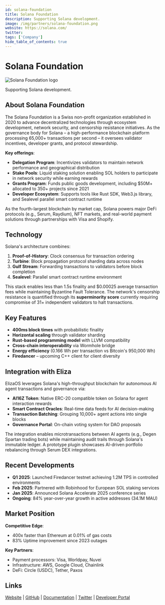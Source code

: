 ```yaml
---
id: solana-foundation
title: Solana Foundation
description: Supporting Solana development.
image: /img/partners/solana-foundation.png
website: https://solana.com/
twitter:
tags: ['Company']
hide_table_of_contents: true
---
```


# Solana Foundation

<div className="partner-logo">
  <img src="/img/partners/solana-foundation.png" alt="Solana Foundation logo" />
</div>

Supporting Solana development.

## About Solana Foundation

The Solana Foundation is a Swiss non-profit organization established in 2020 to advance decentralized technologies through ecosystem development, network security, and censorship resistance initiatives. As the governance body for Solana – a high-performance blockchain platform processing 65,000+ transactions per second – it oversees validator incentives, developer grants, and protocol stewardship.

**Key offerings**:

- **Delegation Program**: Incentivizes validators to maintain network performance and geographical distribution
- **Stake Pools**: Liquid staking solution enabling SOL holders to participate in network security while earning rewards
- **Grants Program**: Funds public goods development, including $50M+ allocated to 350+ projects since 2021
- **Developer Ecosystem**: Supports tools like Rust SDK, Web3.js library, and Sealevel parallel smart contract runtime

As the fourth-largest blockchain by market cap, Solana powers major DeFi protocols (e.g., Serum, Raydium), NFT markets, and real-world payment solutions through partnerships with Visa and Shopify.

## Technology

Solana's architecture combines:

1. **Proof-of-History**: Clock consensus for transaction ordering
2. **Turbine**: Block propagation protocol sharding data across nodes
3. **Gulf Stream**: Forwarding transactions to validators before block completion
4. **Sealevel**: Parallel smart contract runtime environment

This stack enables less than 1.5s finality and $0.00025 average transaction fees while maintaining Byzantine Fault Tolerance. The network's censorship resistance is quantified through its **superminority score** currently requiring compromise of 31+ independent validators to halt transactions.

## Key Features

- **400ms block times** with probabilistic finality
- **Horizontal scaling** through validator sharding
- **Rust-based programming model** with LLVM compatibility
- **Cross-chain interoperability** via Wormhole bridge
- **Energy efficiency** (0.166 Wh per transaction vs Bitcoin's 950,000 Wh)
- **Firedancer** – upcoming C++ client for client diversity

## Integration with Eliza

ElizaOS leverages Solana's high-throughput blockchain for autonomous AI agent transactions and governance via:

- **AI16Z Token**: Native ERC-20 compatible token on Solana for agent interaction rewards
- **Smart Contract Oracles**: Real-time data feeds for AI decision-making
- **Transaction Batching**: Grouping 10,000+ agent actions into single blocks
- **Governance Portal**: On-chain voting system for DAO proposals

The integration enables microtransactions between AI agents (e.g., Degen Spartan trading bots) while maintaining audit trails through Solana's immutable ledger. A prototype plugin showcases AI-driven portfolio rebalancing through Serum DEX integrations.

## Recent Developments

- **Q1 2025**: Launched Firedancer testnet achieving 1.2M TPS in controlled environments
- **Feb 2025**: Partnered with Robinhood for European SOL staking services
- **Jan 2025**: Announced Solana Accelerate 2025 conference series
- **Ongoing**: 84% year-over-year growth in active addresses (34.1M MAU)

## Market Position

**Competitive Edge**:

- 400x faster than Ethereum at 0.01% of gas costs
- 83% Uptime improvement since 2023 outages

**Key Partners**:

- Payment processors: Visa, Worldpay, Nuvei
- Infrastructure: AWS, Google Cloud, Chainlink
- DeFi: Circle (USDC), Tether, Paxos

## Links

[Website](https://solana.org) | [GitHub](https://github.com/solana-labs) | [Documentation](https://docs.solana.org) | [Twitter](https://twitter.com/solana) | [Developer Portal](https://solana.com/developers)

